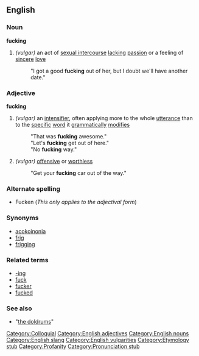 ==English==

===Noun===
'''fucking'''

# ''(vulgar)'' an act of [[sexual intercourse]] [[lack]]ing [[passion]] or a feeling of [[sincere]] [[love]]
#:"I got a good '''fucking''' out of her, but I doubt we'll have another date."

===Adjective===
'''fucking'''

# ''(vulgar)'' an [[intensifier]], often applying more to the whole [[utterance]] than to the [[specific]] [[word]] it [[grammatically]] [[modify|modifies]]
#: "That was '''fucking''' awesome."
#: "Let's '''fucking''' get out of here."
#: "No '''fucking''' way."
# ''(vulgar)'' [[offensive]] or [[worthless]]
#: "Get your '''fucking''' car out of the way."

===Alternate spelling===
*Fucken (''This only applies to the adjectival form'')

===Synonyms===
* [[acokoinonia]]
* [[frig]]
* [[frigging]]

===Related terms===
* [[-ing]]
* [[fuck]]
* [[fucker]]
* [[fucked]]

===See also===
* "[[the doldrums]]"

[[Category:Colloquial]]
[[Category:English adjectives]]
[[Category:English nouns]]
[[Category:English slang]]
[[Category:English vulgarities]]
[[Category:Etymology stub]]
[[Category:Profanity]]
[[Category:Pronunciation stub]]